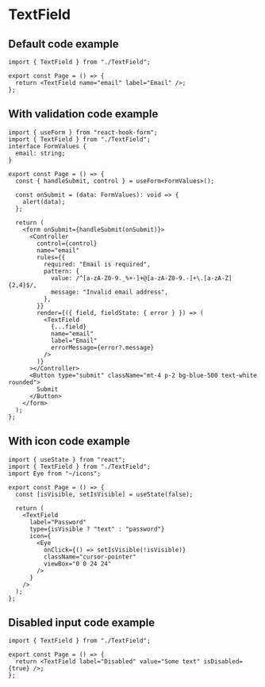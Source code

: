 
<Meta of={stories} />

# TextField

<Controls />

## Default code example

```tsx
import { TextField } from "./TextField";

export const Page = () => {
  return <TextField name="email" label="Email" />;
};
```

<Canvas of={stories.Default} />

## With validation code example

```tsx
import { useForm } from "react-hook-form";
import { TextField } from "./TextField";
interface FormValues {
  email: string;
}

export const Page = () => {
  const { handleSubmit, control } = useForm<FormValues>();

  const onSubmit = (data: FormValues): void => {
    alert(data);
  };

  return (
    <form onSubmit={handleSubmit(onSubmit)}>
      <Controller
        control={control}
        name="email"
        rules={{
          required: "Email is required",
          pattern: {
            value: /^[a-zA-Z0-9._%+-]+@[a-zA-Z0-9.-]+\.[a-zA-Z]{2,4}$/,
            message: "Invalid email address",
          },
        }}
        render={({ field, fieldState: { error } }) => (
          <TextField
            {...field}
            name="email"
            label="Email"
            errorMessage={error?.message}
          />
        )}
      ></Controller>
      <Button type="submit" className="mt-4 p-2 bg-blue-500 text-white rounded">
        Submit
      </Button>
    </form>
  );
};
```

<Canvas of={stories.WithValidation} />

## With icon code example

```tsx
import { useState } from "react";
import { TextField } from "./TextField";
import Eye from "~/icons";

export const Page = () => {
  const [isVisible, setIsVisible] = useState(false);

  return (
    <TextField
      label="Password"
      type={isVisible ? "text" : "password"}
      icon={
        <Eye
          onClick={() => setIsVisible(!isVisible)}
          className="cursor-pointer"
          viewBox="0 0 24 24"
        />
      }
    />
  );
};
```

<Canvas of={stories.WithToggleIcon} />

## Disabled input code example

```tsx
import { TextField } from "./TextField";

export const Page = () => {
  return <TextField label="Disabled" value="Some text" isDisabled={true} />;
};
```

<Canvas of={stories.Disabled} />
